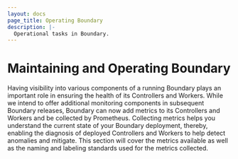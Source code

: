 ```yaml
---
layout: docs
page_title: Operating Boundary
description: |-
  Operational tasks in Boundary.
---
```


# Maintaining and Operating Boundary

Having visibility into various components of a running Boundary plays an important role in ensuring the health of its Controllers and Workers. While we intend to offer additional monitoring components in subsequent Boundary releases, Boundary can now add metrics to its Controllers and Workers and be collected by Prometheus. Collecting metrics helps you understand the current state of your Boundary deployment, thereby, enabling the diagnosis of deployed Controllers and Workers to help detect anomalies and mitigate. This section will cover the metrics available as well as the naming and labeling standards used for the metrics collected.
